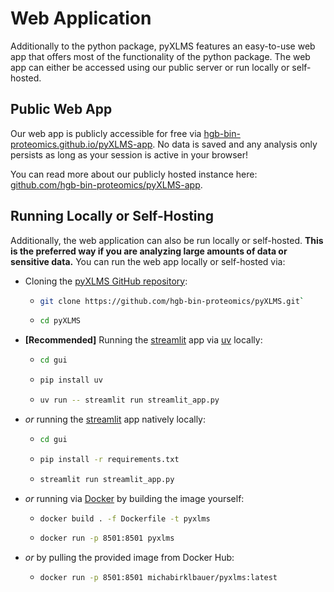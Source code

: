 # Web Application

Additionally to the python package, pyXLMS features an easy-to-use web app that offers most of the functionality of the python package. The web app
can either be accessed using our public server or run locally or self-hosted.

## Public Web App

Our web app is publicly accessible for free via [hgb-bin-proteomics.github.io/pyXLMS-app](https://hgb-bin-proteomics.github.io/pyXLMS-app).
No data is saved and any analysis only persists as long as your session is active in your browser!

You can read more about our publicly hosted instance here: [github.com/hgb-bin-proteomics/pyXLMS-app](https://github.com/hgb-bin-proteomics/pyXLMS-app).

## Running Locally or Self-Hosting

Additionally, the web application can also be run locally or self-hosted. **This is the preferred way if you are analyzing large amounts of data or**
**sensitive data.** You can run the web app locally or self-hosted via:

- Cloning the [pyXLMS GitHub repository](https://github.com/hgb-bin-proteomics/pyXLMS):
  - ```bash copy
    git clone https://github.com/hgb-bin-proteomics/pyXLMS.git`
    ```
  - ```bash copy
    cd pyXLMS
    ```
- **\[Recommended\]** Running the [streamlit](https://streamlit.io/) app via [uv](https://docs.astral.sh/uv/) locally:
  - ```bash copy
    cd gui
    ```
  - ```bash copy
    pip install uv
    ```
  - ```bash copy
    uv run -- streamlit run streamlit_app.py
    ```
- _or_ running the [streamlit](https://streamlit.io/) app natively locally:
  - ```bash copy
    cd gui
    ```
  - ```bash copy
    pip install -r requirements.txt
    ```
  - ```bash copy
    streamlit run streamlit_app.py
    ```
- _or_ running via [Docker](https://docs.docker.com/get-started/get-docker/) by building the image yourself:
  - ```bash copy
    docker build . -f Dockerfile -t pyxlms
    ```
  - ```bash copy
    docker run -p 8501:8501 pyxlms
    ```
- _or_ by pulling the provided image from Docker Hub:
  - ```bash copy
    docker run -p 8501:8501 michabirklbauer/pyxlms:latest
    ```
